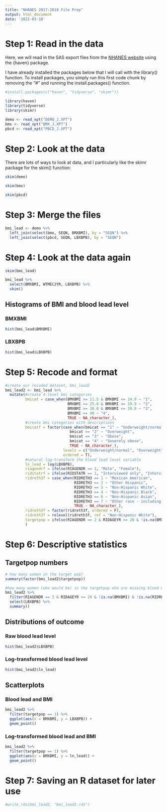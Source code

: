 ```yaml
---
title: "NHANES 2017-2018 File Prep"
output: html_document
date: '2022-03-18'
---
```


# Step 1: Read in the data

Here, we will read in the SAS export files from the [NHANES website](https://wwwn.cdc.gov/nchs/nhanes/continuousnhanes/default.aspx?BeginYear=2017){target="_blank"} using the {haven} package.

I have already installed the packages below that I will call with the library() function. To install packages, you simply run this first code chunk by removing the "#" and running the install.packages() function.

```r
#install.packages(c("haven", "tidyverse", "skimr"))

library(haven)
library(tidyverse)
library(skimr)
```

```r
demo <- read_xpt("DEMO_J.XPT")
bmx <- read_xpt("BMX_J.XPT")
pbcd <- read_xpt("PBCD_J.XPT")
```

# Step 2: Look at the data

There are lots of ways to look at data, and I particularly like the skimr package for the skim() function:

```r
skim(demo)
```

```r
skim(bmx)
```

```r
skim(pbcd)
```

# Step 3: Merge the files

```r
bmi_lead <- demo %>% 
  left_join(select(bmx, SEQN, BMXBMI), by = "SEQN") %>% 
  left_join(select(pbcd, SEQN, LBXBPB), by = "SEQN") 
```

# Step 4: Look at the data again

```r
skim(bmi_lead)
```

```r
bmi_lead %>% 
  select(BMXBMI, WTMEC2YR, LBXBPB) %>% 
  skim()
```

## Histograms of BMI and blood lead level {.tabset .tabset-pills}

### BMXBMI
```r
hist(bmi_lead$BMXBMI)
```

### LBXBPB
```r
hist(bmi_lead$LBXBPB)
```

# Step 5: Recode and format

```r
#create our recoded dataset, bmi_lead2
bmi_lead2 <- bmi_lead %>% 
  mutate(#create 4-level bmi categories
         bmicat = case_when(BMXBMI >= 11.5 & BMXBMI <= 24.9 ~ "1",
                            BMXBMI >= 25.0 & BMXBMI <= 29.9 ~ "2",
                            BMXBMI >= 30.0 & BMXBMI <= 39.9 ~ "3",
                            BMXBMI >= 40 ~ "4",
                            TRUE ~ NA_character_),
         #create bmi categories with descriptions
         bmicatf = factor(case_when(bmicat == "1" ~ "Underweight/normal",
                             bmicat == "2" ~ "Overweight",
                             bmicat == "3" ~ "Obese",
                             bmicat == "4" ~ "Severely obese",
                             TRUE ~ NA_character_),
                          levels = c("Underweight/normal", "Overweight", "Obese", "Severely obese"),
                          ordered = T),
         #natural log-transform the blood lead level variable
         ln_lead = log(LBXBPB),
         riagendrf = ifelse(RIAGENDR == 1, "Male", "Female"),
         ridstatrf = ifelse(RIDSTATR == 1, "Interviewed only", "Interviewed and MEC examined"),
         ridreth3f = case_when(RIDRETH3 == 1 ~ "Mexican American",
                               RIDRETH3 == 2 ~ "Other Hispanic",
                               RIDRETH3 == 3 ~ "Non-Hispanic White",
                               RIDRETH3 == 4 ~ "Non-Hispanic Black",
                               RIDRETH3 == 6 ~ "Non-Hispanic Asian",
                               RIDRETH3 == 7 ~ "Other race - including multiracial",
                               TRUE ~ NA_character_),
         ridreth3f = factor(ridreth3f, ordered = F),
         ridreth3f = relevel(ridreth3f, ref = "Non-Hispanic White"),
         targetpop = ifelse(RIAGENDR == 2 & RIDAGEYR >= 20 & !is.na(BMXBMI) & !is.na(LBXBPB) & !is.na(RIDRETH3), 1, 0)
         ) 

```

# Step 6: Descriptive statistics

## Targetpop numbers

```r
# how many women in the target pop?
summary(factor(bmi_lead2$targetpop))

#how many women (who would be) in the targetpop who are missing blood metal testing?
bmi_lead2 %>% 
  filter(RIAGENDR == 2 & RIDAGEYR >= 20 & !is.na(BMXBMI) & !is.na(RIDRETH3)) %>% 
  select(LBXBPB) %>% 
  summary()
```

## Distributions of outcome {.tabset .tabset-pills}

### Raw blood lead level

```r
hist(bmi_lead2$LBXBPB)
```

### Log-transformed blood lead level

```r
hist(bmi_lead2$ln_lead)
```

## Scatterplots {.tabset .tabset-pills}

### Blood lead and BMI

```r
bmi_lead2 %>% 
  filter(targetpop == 1) %>% 
  ggplot(aes(x = BMXBMI, y = LBXBPB)) +
  geom_point()
```

### Log-transformed blood lead and BMI

```r
bmi_lead2 %>% 
  filter(targetpop == 1) %>% 
  ggplot(aes(x = BMXBMI, y = ln_lead)) +
  geom_point()
```

# Step 7: Saving an R dataset for later use

```r
#write_rds(bmi_lead2, "bmi_lead2.rds")
```
